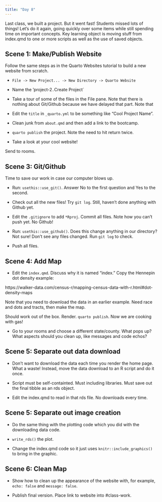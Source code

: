 ```yaml
---
title: "Day 8"
---
```


Last class, we built a project. But it went fast! Students missed lots of things! Let's do it again, going quickly over some items while still spending time on important concepts. Key learning object is moving stuff from index.qmd to one or more scripts as well as the use of saved objects.

## Scene 1: Make/Publish Website

Follow the same steps as in the Quarto Websites tutorial to build a new website from scratch.

* `File -> New Project... -> New Directory -> Quarto Website`

* Name the 'project-2`. `Create Project`

* Take a tour of some of the files in the File pane. Note that there is nothing about Git/Github because we have delayed that part. Note that 

* Edit the `title` in `_quarto.yml` to be something like "Cool Project Name". 

* Clean junk from `about.qmd` and then add a link to the bootcamp.

* `quarto publish` the project. Note the need to hit return twice. 

* Take a look at your cool website!

Send to rooms.

## Scene 3: Git/Github

Time to save our work in case our computer blows up.

* Run: `usethis::use_git()`. Answer No to the first question and Yes to the second.

* Check out all the new files! Try `git log`. Still, haven't done anything with Github yet.

* Edit the `.gitignore` to add `*Rproj`. Commit all files. Note how you can't push yet. No Github!

* Run: `usethis::use_github()`. Does this change anything in our directory? Not sure! Don't see any files changed. Run `git log` to check.

* Push all files.

## Scene 4: Add Map

* Edit the `index.qmd`. Discuss why it is named "index." Copy the Hennepin dot density example:

https://walker-data.com/census-r/mapping-census-data-with-r.html#dot-density-maps

Note that you need to download the data in an earlier example. Need race and dots and tracts, then make the map.

Should work out of the box. Render. `quarto publish`. Now we are cooking with gas!

* Go to your rooms and choose a different state/county. What pops up? What aspects should you clean up, like messages and code echos?

## Scene 5: Separate out data download

* Don't want to download the data each time you render the home page. What a waste! Instead, move the data download to an R script and do it once. 

* Script must be self-containted. Must including libraries. Must save out the final tibble as an rds object.

* Edit the index.qmd to read in that rds file. No downloads every time.

## Scene 5: Separate out image creation

* Do the same thing with the plotting code which you did with the downloading data code. 

* `write_rds()` the plot.

* Change the index.qmd code so it just uses `knitr::include_graphics()` to bring in the graphic.

## Scene 6: Clean Map

* Show how to clean up the appearance of the website with, for example, `echo: false` and `message: false`.

* Publish final version. Place link to website into #class-work.






